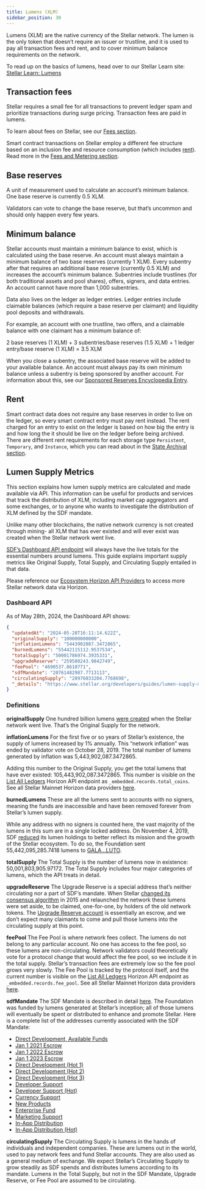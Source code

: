 ```yaml
---
title: Lumens (XLM)
sidebar_position: 30
---
```


Lumens (XLM) are the native currency of the Stellar network. The lumen is the only token that doesn’t require an issuer or trustline, and it is used to pay all transaction fees and rent, and to cover minimum balance requirements on the network.

To read up on the basics of lumens, head over to our Stellar Learn site: [Stellar Learn: Lumens](https://www.stellar.org/lumens)

## Transaction fees

Stellar requires a small fee for all transactions to prevent ledger spam and prioritize transactions during surge pricing. Transaction fees are paid in lumens.

To learn about fees on Stellar, see our [Fees section](./fees-resource-limits-metering.mdx).

Smart contract transactions on Stellar employ a different fee structure based on an inclusion fee and resource consumption (which includes [rent](#rent)). Read more in the [Fees and Metering section](./fees-resource-limits-metering.mdx).

## Base reserves

A unit of measurement used to calculate an account’s minimum balance. One base reserve is currently 0.5 XLM.

Validators can vote to change the base reserve, but that’s uncommon and should only happen every few years.

## Minimum balance

Stellar accounts must maintain a minimum balance to exist, which is calculated using the base reserve. An account must always maintain a minimum balance of two base reserves (currently 1 XLM). Every subentry after that requires an additional base reserve (currently 0.5 XLM) and increases the account’s minimum balance. Subentries include trustlines (for both traditional assets and pool shares), offers, signers, and data entries. An account cannot have more than 1,000 subentries.

Data also lives on the ledger as ledger entries. Ledger entries include claimable balances (which require a base reserve per claimant) and liquidity pool deposits and withdrawals.

For example, an account with one trustline, two offers, and a claimable balance with one claimant has a minimum balance of:

2 base reserves (1 XLM) + 3 subentries/base reserves (1.5 XLM) + 1 ledger entry/base reserve (1 XLM) = 3.5 XLM

When you close a subentry, the associated base reserve will be added to your available balance. An account must always pay its own minimum balance unless a subentry is being sponsored by another account. For information about this, see our [Sponsored Reserves Encyclopedia Entry](../encyclopedia/transactions-specialized/sponsored-reserves.mdx).

## Rent

Smart contract data does not require any base reserves in order to live on the ledger, so every smart contract entry must pay rent instead. The rent charged for an entry to exist on the ledger is based on how big the entry is and how long the it should be live on the ledger before being archived. There are different rent requirements for each storage type `Persistent`, `Temporary`, and `Instance`, which you can read about in the [State Archival section](../encyclopedia/storage/state-archival.mdx).

## Lumen Supply Metrics


This section explains how lumen supply metrics are calculated and made available via API. This information can be useful for products and services that track the distribution of XLM, including market cap aggregators and some exchanges, or to anyone who wants to investigate the distribution of XLM defined by the SDF mandate.

Unlike many other blockchains, the native network currency is not created through mining- all XLM that has ever existed and will ever exist was created when the Stellar network went live.

[SDF’s Dashboard API endpoint](https://dashboard.stellar.org/api/v2/lumens) will always have the live totals for the essential numbers around lumens. This guide explains important supply metrics like Original Supply, Total Supply, and Circulating Supply entailed in that data.

Please reference our [Ecosystem Horizon API Providers](../../data/horizon/horizon-providers.mdx) to access more Stellar network data via Horizon.

### Dashboard API

As of May 28th, 2024, the Dashboard API shows:

<CodeExample>

```json
{
  "updatedAt": "2024-05-28T16:11:14.622Z",
  "originalSupply": "100000000000",
  "inflationLumens": "5443902087.3472865",
  "burnedLumens": "55442115112.9537534",
  "totalSupply": "50001786974.3935331",
  "upgradeReserve": "259580243.9842749",
  "feePool": "4690537.8610771",
  "sdfMandate": "20761482987.7713113",
  "circulatingSupply": "28976033204.7768698",
  "_details": "https://www.stellar.org/developers/guides/lumen-supply-metrics.html"
}
```

</CodeExample>

### Definitions

**originalSupply** One hundred billion lumens [were created](https://stellar.expert/explorer/public/ledger/2) when the Stellar network went live. That’s the Original Supply for the network.

**inflationLumens** For the first five or so years of Stellar’s existence, the supply of lumens increased by 1% annually. This “network inflation” was ended by validator vote on October 28, 2019. The total number of lumens generated by inflation was 5,443,902,087.3472865.

Adding this number to the Original Supply, you get the total lumens that have ever existed: 105,443,902,087.3472865. This number is visible on the [List All Ledgers](../../data/horizon/api-reference/list-all-ledgers.api.mdx) Horizon API endpoint as `_embedded.records.total_coins`. See all Stellar Mainnet Horizon data providers [here](../../data/horizon/horizon-providers.mdx).

**burnedLumens** These are all the lumens sent to accounts with no signers, meaning the funds are inaccessible and have been removed forever from Stellar’s lumen supply.

While any address with no signers is counted here, the vast majority of the lumens in this sum are in a single locked address. On November 4, 2019, SDF [reduced](https://www.stellar.org/blog/sdfs-next-steps/) its lumen holdings to better reflect its mission and the growth of the Stellar ecosystem. To do so, the Foundation sent 55,442,095,285.7418 lumens to [GALA…LUTO](https://stellar.expert/explorer/public/account/GALAXYVOIDAOPZTDLHILAJQKCVVFMD4IKLXLSZV5YHO7VY74IWZILUTO).

**totalSupply** The Total Supply is the number of lumens now in existence: 50,001,803,905.97172. The Total Supply includes four major categories of lumens, which the API treats in detail.

**upgradeReserve** The Upgrade Reserve is a special address that’s neither circulating nor a part of SDF’s mandate. When Stellar [changed its consensus algorithm](https://www.stellar.org/blog/upgraded-network-is-here/) in 2015 and relaunched the network these lumens were set aside, to be claimed, one-for-one, by holders of the old network tokens. The [Upgrade Reserve account](https://stellar.expert/explorer/public/account/GBEZOC5U4TVH7ZY5N3FLYHTCZSI6VFGTULG7PBITLF5ZEBPJXFT46YZM) is essentially an escrow, and we don’t expect many claimants to come and pull those lumens into the circulating supply at this point.

**feePool** The Fee Pool is where network fees collect. The lumens do not belong to any particular account. No one has access to the fee pool, so these lumens are non-circulating. Network validators could theoretically vote for a protocol change that would affect the fee pool, so we include it in the total supply. Stellar’s transaction fees are extremely low so the fee pool grows very slowly. The Fee Pool is tracked by the protocol itself, and the current number is visible on the [List All Ledgers](../../data/horizon/api-reference/list-all-ledgers.api.mdx) Horizon API endpoint as `_embedded.records.fee_pool`. See all Stellar Mainnet Horizon data providers [here](../../data/horizon/horizon-providers.mdx).

**sdfMandate** The SDF Mandate is described in detail [here](https://www.stellar.org/foundation/mandate). The Foundation was funded by lumens generated at Stellar’s inception; all of those lumens will eventually be spent or distributed to enhance and promote Stellar. Here is a complete list of the addresses currently associated with the SDF Mandate:

- [Direct Development, Available Funds](https://stellar.expert/explorer/public/account/GB6NVEN5HSUBKMYCE5ZOWSK5K23TBWRUQLZY3KNMXUZ3AQ2ESC4MY4AQ)
- [Jan 1 2021 Escrow](https://stellar.expert/explorer/public/account/GBA6XT7YBQOERXT656T74LYUVJ6MEIOC5EUETGAQNHQHEPUFPKCW5GYM)
- [Jan 1 2022 Escrow](https://stellar.expert/explorer/public/account/GD2D6JG6D3V52ZMPIYSVHYFKVNIMXGYVLYJQ3HYHG5YDPGJ3DCRGPLTP)
- [Jan 1 2023 Escrow](https://stellar.expert/explorer/public/account/GA2VRL65L3ZFEDDJ357RGI3MAOKPJZ2Z3IJTPSC24I4KDTNFSVEQURRA)
- [Direct Development (Hot 1)](https://stellar.expert/explorer/public/account/GCEZYB47RSSSR6RMHQDTBWL4L6RY5CY2SPJU3QHP3YPB6ALPVRLPN7OQ)
- [Direct Development (Hot 2)](https://stellar.expert/explorer/public/account/GATL3ETTZ3XDGFXX2ELPIKCZL7S5D2HY3VK4T7LRPD6DW5JOLAEZSZBA)
- [Direct Development (Hot 3)](https://stellar.expert/explorer/public/account/GCVLWV5B3L3YE6DSCCMHLCK7QIB365NYOLQLW3ZKHI5XINNMRLJ6YHVX)
- [Developer Support](https://stellar.expert/explorer/public/account/GCVJDBALC2RQFLD2HYGQGWNFZBCOD2CPOTN3LE7FWRZ44H2WRAVZLFCU)
- [Developer Support (Hot)](https://stellar.expert/explorer/public/account/GCKJZ2YVECFGLUDJ5T7NZMJPPWERBNYHCXT2MZPXKELFHUSYQR5TVHJQ)
- [Currency Support](https://stellar.expert/explorer/public/account/GAMGGUQKKJ637ILVDOSCT5X7HYSZDUPGXSUW67B2UKMG2HEN5TPWN3LQ)
- [New Products](https://stellar.expert/explorer/public/account/GCPWKVQNLDPD4RNP5CAXME4BEDTKSSYRR4MMEL4KG65NEGCOGNJW7QI2)
- [Enterprise Fund](https://stellar.expert/explorer/public/account/GDUY7J7A33TQWOSOQGDO776GGLM3UQERL4J3SPT56F6YS4ID7MLDERI4)
- [Marketing Support](https://stellar.expert/explorer/public/account/GBEVKAYIPWC5AQT6D4N7FC3XGKRRBMPCAMTO3QZWMHHACLHTMAHAM2TP)
- [In-App Distribution](https://stellar.expert/explorer/public/account/GDKIJJIKXLOM2NRMPNQZUUYK24ZPVFC6426GZAEP3KUK6KEJLACCWNMX)
- [In-App Distribution (Hot)](https://stellar.expert/explorer/public/account/GAX3BRBNB5WTJ2GNEFFH7A4CZKT2FORYABDDBZR5FIIT3P7FLS2EFOZZ)

**circulatingSupply** The Circulating Supply is lumens in the hands of individuals and independent companies. These are lumens out in the world, used to pay network fees and fund Stellar accounts. They are also used as a general medium of exchange. We expect Stellar’s Circulating Supply to grow steadily as SDF spends and distributes lumens according to its mandate. Lumens in the Total Supply, but not in the SDF Mandate, Upgrade Reserve, or Fee Pool are assumed to be circulating.

